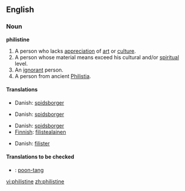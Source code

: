 ==English==
===Noun===
'''philistine'''
#A person who lacks [[appreciation]] of [[art]] or [[culture]].
#A person whose material means exceed his cultural and/or [[spiritual]] level.
#An [[ignorant]] person.
#A person from ancient [[Philistia]].

====Translations====
{{top|Person lacking appreciation of culture}}
*Danish: [[spidsborger]]
{{mid}}
{{bottom}}
{{top|Person with higher material than spiritual level}}
*Danish: [[spidsborger]]
{{mid}}
{{bottom}}
{{top|Ignorant person}}
*Danish: [[spidsborger]]
*[[Finnish]]: [[filistealainen]]
{{mid}}
{{bottom}}
{{top|Person from Philistia}}
*Danish: [[filister]]
{{mid}}
{{bottom}}

====Translations to be checked====
{{checktrans}}
*{{ttbc|Chinese}}: [[poon-tang]]

[[vi:philistine]]
[[zh:philistine]]